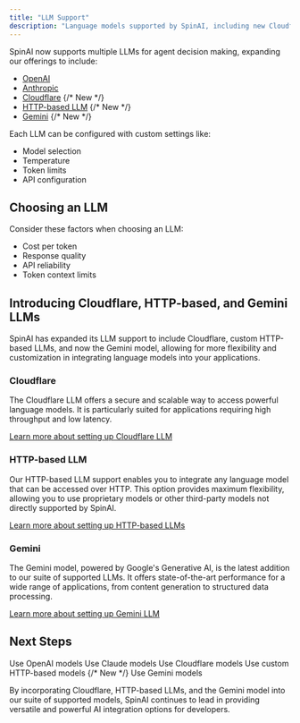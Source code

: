 ```yaml
---
title: "LLM Support"
description: "Language models supported by SpinAI, including new Cloudflare, HTTP-based, and Gemini model options."
---
```


SpinAI now supports multiple LLMs for agent decision making, expanding our offerings to include:

- [OpenAI](/llms/openai)
- [Anthropic](/llms/anthropic)
- [Cloudflare](/llms/cloudflare) {/* New */}
- [HTTP-based LLM](/llms/http) {/* New */}
- [Gemini](/llms/gemini) {/* New */}

Each LLM can be configured with custom settings like:

- Model selection
- Temperature
- Token limits
- API configuration

## Choosing an LLM

Consider these factors when choosing an LLM:

- Cost per token
- Response quality
- API reliability
- Token context limits

## Introducing Cloudflare, HTTP-based, and Gemini LLMs

SpinAI has expanded its LLM support to include Cloudflare, custom HTTP-based LLMs, and now the Gemini model, allowing for more flexibility and customization in integrating language models into your applications.

### Cloudflare

The Cloudflare LLM offers a secure and scalable way to access powerful language models. It is particularly suited for applications requiring high throughput and low latency.

[Learn more about setting up Cloudflare LLM](/llms/cloudflare)

### HTTP-based LLM

Our HTTP-based LLM support enables you to integrate any language model that can be accessed over HTTP. This option provides maximum flexibility, allowing you to use proprietary models or other third-party models not directly supported by SpinAI.

[Learn more about setting up HTTP-based LLMs](/llms/http)

### Gemini

The Gemini model, powered by Google's Generative AI, is the latest addition to our suite of supported LLMs. It offers state-of-the-art performance for a wide range of applications, from content generation to structured data processing.

[Learn more about setting up Gemini LLM](/llms/gemini)

## Next Steps

<CardGroup>
  <Card title="OpenAI Setup" icon="openai" href="/llms/openai">
    Use OpenAI models
  </Card>
  <Card title="Anthropic Setup" icon="brain" href="/llms/anthropic">
    Use Claude models
  </Card>
  <Card title="Cloudflare Setup" icon="cloud" href="/llms/cloudflare">
    Use Cloudflare models
  </Card>
  <Card title="HTTP LLM Setup" icon="globe" href="/llms/http">
    Use custom HTTP-based models
  </Card>
  <Card title="Gemini Setup" icon="gemini" href="/llms/gemini"> {/* New */}
    Use Gemini models
  </Card>
</CardGroup>

By incorporating Cloudflare, HTTP-based LLMs, and the Gemini model into our suite of supported models, SpinAI continues to lead in providing versatile and powerful AI integration options for developers.